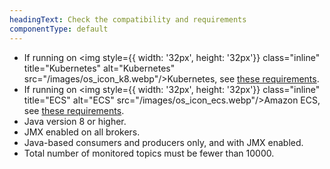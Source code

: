 ```yaml
---
headingText: Check the compatibility and requirements
componentType: default
---
```


* If running on <img style={{ width: '32px', height: '32px'}} class="inline" title="Kubernetes" alt="Kubernetes" src="/images/os_icon_k8.webp"/>Kubernetes, see [these requirements](/docs/monitor-service-running-kubernetes#requirements).
* If running on <img style={{ width: '32px', height: '32px'}} class="inline" title="ECS" alt="ECS" src="/images/os_icon_ecs.webp"/>Amazon ECS, see [these requirements](/docs/integrations/host-integrations/host-integrations-list/monitor-services-running-amazon-ecs).
* Java version 8 or higher.
* JMX enabled on all brokers.
* Java-based consumers and producers only, and with JMX enabled.
* Total number of monitored topics must be fewer than 10000.
